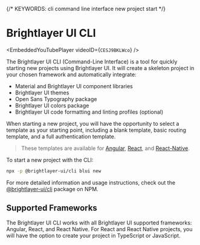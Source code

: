 
{/* KEYWORDS: cli command line interface new project start */}

# Brightlayer UI CLI

<EmbeddedYouTubePlayer videoID={`CESJ9BKLWco`} />

The Brightlayer UI CLI (Command-Line Interface) is a tool for quickly starting new projects using Brightlayer UI. It will create a skeleton project in your chosen framework and automatically integrate:

-   Material and Brightlayer UI component libraries
-   Brightlayer UI themes
-   Open Sans Typography package
-   Brightlayer UI colors package
-   Brightlayer UI code formatting and linting profiles (optional)

When starting a new project, you will have the opportunity to select a template as your starting point, including a blank template, basic routing template, and a full authentication template.

> These templates are available for [Angular](https://github.com/brightlayer-ui/angular-cli-templates/blob/master/README.md#angular-cli-templates), [React](https://github.com/brightlayer-ui/react-cli-templates/blob/master/README.md#react-cli-templates), and [React-Native](https://github.com/brightlayer-ui/react-native-cli-templates/blob/master/README.md#react-native-cli-templates).

To start a new project with the CLI:

```sh
npx -p @brightlayer-ui/cli blui new
```

For more detailed information and usage instructions, check out the [@brightlayer-ui/cli](https://www.npmjs.com/package/@brightlayer-ui/cli) package on NPM.

## Supported Frameworks

The Brightlayer UI CLI works with all Brightlayer UI supported frameworks: Angular, React, and React Native. For React and React Native projects, you will have the option to create your project in TypeScript or JavaScript.

